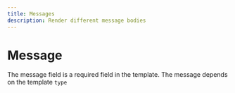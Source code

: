 ```yaml
---
title: Messages
description: Render different message bodies
---
```


# Message
The message field is a required field in the template. The message depends on the template `type`